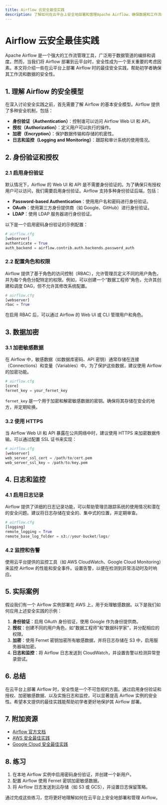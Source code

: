 ```yaml
---
title: Airflow 云安全最佳实践
description: 了解如何在云平台上安全地部署和管理Apache Airflow，确保数据和工作流的安全性。
---
```


# Airflow 云安全最佳实践

Apache Airflow 是一个强大的工作流管理工具，广泛用于数据管道的编排和调度。然而，当我们将 Airflow 部署到云平台时，安全性成为一个至关重要的考虑因素。本文将介绍一些在云平台上部署 Airflow 时的最佳安全实践，帮助初学者确保其工作流和数据的安全性。

## 1. 理解 Airflow 的安全模型

在深入讨论安全实践之前，首先需要了解 Airflow 的基本安全模型。Airflow 提供了多种安全机制，包括：

- **身份验证（Authentication）**：控制谁可以访问 Airflow Web UI 和 API。
- **授权（Authorization）**：定义用户可以执行的操作。
- **加密（Encryption）**：保护数据传输和存储的机密性。
- **日志和监控（Logging and Monitoring）**：跟踪和审计系统的使用情况。

## 2. 身份验证和授权

### 2.1 启用身份验证

默认情况下，Airflow 的 Web UI 和 API 是不需要身份验证的。为了确保只有授权用户可以访问，我们需要启用身份验证。Airflow 支持多种身份验证后端，包括：

- **Password-based Authentication**：使用用户名和密码进行身份验证。
- **OAuth**：使用第三方身份提供商（如 Google、GitHub）进行身份验证。
- **LDAP**：使用 LDAP 服务器进行身份验证。

以下是一个启用密码身份验证的示例配置：

```python
# airflow.cfg
[webserver]
authenticate = True
auth_backend = airflow.contrib.auth.backends.password_auth
```

### 2.2 配置角色和权限

Airflow 提供了基于角色的访问控制（RBAC），允许管理员定义不同的用户角色，并为每个角色分配特定的权限。例如，可以创建一个“数据工程师”角色，允许其创建和调度 DAG，但不允许其修改系统配置。

```python
# airflow.cfg
[webserver]
rbac = True
```

在启用 RBAC 后，可以通过 Airflow 的 Web UI 或 CLI 管理用户和角色。

## 3. 数据加密

### 3.1 加密敏感数据

在 Airflow 中，敏感数据（如数据库密码、API 密钥）通常存储在连接（Connections）和变量（Variables）中。为了保护这些数据，建议使用 Airflow 的加密功能。

```python
# airflow.cfg
[core]
fernet_key = your_fernet_key
```

`fernet_key` 是一个用于加密和解密敏感数据的密钥。确保将其存储在安全的地方，并定期轮换。

### 3.2 使用 HTTPS

当 Airflow Web UI 和 API 暴露在公共网络中时，建议使用 HTTPS 来加密数据传输。可以通过配置 SSL 证书来实现：

```python
# airflow.cfg
[webserver]
web_server_ssl_cert = /path/to/cert.pem
web_server_ssl_key = /path/to/key.pem
```

## 4. 日志和监控

### 4.1 启用日志记录

Airflow 提供了详细的日志记录功能，可以帮助管理员跟踪系统的使用情况和潜在的安全问题。建议将日志存储在安全的、集中式的位置，并定期审查。

```python
# airflow.cfg
[logging]
remote_logging = True
remote_base_log_folder = s3://your-bucket/logs/
```

### 4.2 监控和告警

使用云平台提供的监控工具（如 AWS CloudWatch、Google Cloud Monitoring）来监控 Airflow 的性能和安全事件。设置告警，以便在检测到异常活动时及时响应。

## 5. 实际案例

假设我们有一个 Airflow 实例部署在 AWS 上，用于处理敏感数据。以下是我们如何应用上述安全实践的示例：

1. **身份验证**：启用 OAuth 身份验证，使用 Google 作为身份提供商。
2. **授权**：创建不同的用户角色，如“数据工程师”和“数据科学家”，并分配相应的权限。
3. **加密**：使用 Fernet 密钥加密所有敏感数据，并将日志存储在 S3 中，启用服务器端加密。
4. **日志和监控**：将 Airflow 日志发送到 CloudWatch，并设置告警以检测异常登录尝试。

## 6. 总结

在云平台上部署 Airflow 时，安全性是一个不可忽视的方面。通过启用身份验证和授权、加密敏感数据、以及实施日志和监控，可以显著提高 Airflow 实例的安全性。希望本文提供的最佳实践能帮助初学者更好地保护其 Airflow 部署。

## 7. 附加资源

- [Airflow 官方文档](https://airflow.apache.org/docs/)
- [AWS 安全最佳实践](https://aws.amazon.com/security/)
- [Google Cloud 安全最佳实践](https://cloud.google.com/security/best-practices)

## 8. 练习

1. 在本地 Airflow 实例中启用密码身份验证，并创建一个新用户。
2. 配置 Airflow 使用 Fernet 密钥加密敏感数据。
3. 将 Airflow 日志发送到云存储（如 S3 或 GCS），并设置日志保留策略。

通过完成这些练习，您将更好地理解如何在云平台上安全地部署和管理 Airflow。